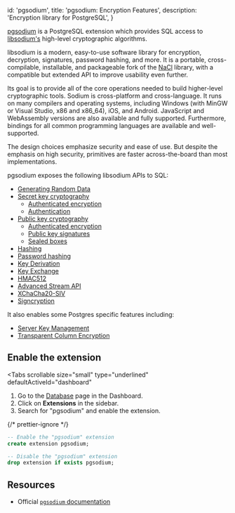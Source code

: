 
  id: 'pgsodium',
  title: 'pgsodium: Encryption Features',
  description: 'Encryption library for PostgreSQL',
}

[pgsodium](https://github.com/michelp/pgsodium) is a PostgreSQL
extension which provides SQL access to
[libsodium's](https://doc.libsodium.org/) high-level cryptographic
algorithms.

libsodium is a modern, easy-to-use software library for encryption,
decryption, signatures, password hashing, and more. It is a portable,
cross-compilable, installable, and packageable fork of the
[NaCl](http://nacl.cr.yp.to/) library, with a compatible but extended
API to improve usability even further.

Its goal is to provide all of the core operations needed to build
higher-level cryptographic tools. Sodium is cross-platform and
cross-language. It runs on many compilers and operating systems,
including Windows (with MinGW or Visual Studio, x86 and x86_64), iOS,
and Android. JavaScript and WebAssembly versions are also available
and fully supported. Furthermore, bindings for all common programming
languages are available and well-supported.

The design choices emphasize security and ease of use. But despite the
emphasis on high security, primitives are faster across-the-board than
most implementations.

pgsodium exposes the following libsodium APIs to SQL:

- [Generating Random Data](https://github.com/michelp/pgsodium/#generating-random-data)
- [Secret key cryptography](https://github.com/michelp/pgsodium/#secret-key-cryptography)
  - [Authenticated encryption](https://github.com/michelp/pgsodium/#authenticated-encryption)
  - [Authentication](https://github.com/michelp/pgsodium/#authentication)
- [Public key cryptography](https://github.com/michelp/pgsodium/#public-key-cryptography)
  - [Authenticated encryption](https://github.com/michelp/pgsodium/#authenticated-encryption-1)
  - [Public key signatures](https://github.com/michelp/pgsodium/#public-key-signatures)
  - [Sealed boxes](https://github.com/michelp/pgsodium/#sealed-boxes)
- [Hashing](https://github.com/michelp/pgsodium/#hashing)
- [Password hashing](https://github.com/michelp/pgsodium/#password-hashing)
- [Key Derivation](https://github.com/michelp/pgsodium/#key-derivation)
- [Key Exchange](https://github.com/michelp/pgsodium/#key-exchange)
- [HMAC512](https://github.com/michelp/pgsodium/#hmac512)
- [Advanced Stream API](https://github.com/michelp/pgsodium/#advanced-stream-api)
- [XChaCha20-SIV](https://github.com/michelp/pgsodium/#xchacha20-siv)
- [Signcryption](https://github.com/michelp/pgsodium/#signcryption)

It also enables some Postgres specific features including:

- [Server Key Management](https://github.com/michelp/pgsodium#server-key-management)
- [Transparent Column Encryption](https://github.com/michelp/pgsodium#transparent-column-encryption)

## Enable the extension

<Tabs
  scrollable
  size="small"
  type="underlined"
  defaultActiveId="dashboard"
>
<TabPanel id="dashboard" label="Dashboard">

1. Go to the [Database](https://iechor.com/dashboard/project/_/database/tables) page in the Dashboard.
2. Click on **Extensions** in the sidebar.
3. Search for "pgsodium" and enable the extension.

</TabPanel>
<TabPanel id="sql" label="SQL">

{/* prettier-ignore */}
```sql
-- Enable the "pgsodium" extension
create extension pgsodium;

-- Disable the "pgsodium" extension
drop extension if exists pgsodium;
```

</TabPanel>
</Tabs>

## Resources

- Official [`pgsodium` documentation](https://github.com/michelp/pgsodium)


